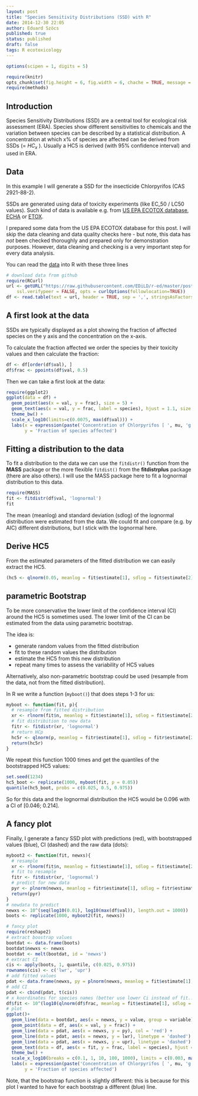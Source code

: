 ```yaml
---
layout: post
title: "Species Sensitivity Distributions (SSD) with R"
date: 2014-12-30 22:05
author: Eduard Szöcs
published: true
status: published
draft: false
tags: R ecotoxicology
---
```


```r
options(scipen = 1, digits = 5)
```
```r
require(knitr)
opts_chunk$set(fig.height = 6, fig.width = 6, chache = TRUE, message = FALSE)
require(methods)
```

## Introduction
Species Sensitivity Distributions (SSD) are a central tool for ecological risk 
assessment (ERA).
Species show different sensitivities to chemicals and the variation between
species can be described by a statistical distribution. 
A concentration at which x% of species are affected can be derived from SSDs 
(= $HC_x$ ). 
Usually a HC5 is derived (with 95% confidence interval) and used in ERA.

## Data
In this example I will generate a SSD for the insecticide Chlorpyrifos
(CAS 2921-88-2).

<!--more-->

SSDs are generated using data of toxicity experiments (like EC_50 / LC50 values).
Such kind of data is available e.g. from
[US EPA ECOTOX database](http://cfpub.epa.gov/ecotox/), 
[ECHA](http://echa.europa.eu/web/guest/information-on-chemicals/registered-substances) or 
[ETOX](http://webetox.uba.de/webETOX/index.do).

I prepared some data from the US EPA ECOTOX database for this post. 
I will skip the data cleaning and data quality checks here - but note, this data has *not*
been checked thoroughly and prepared only for demonstration purposes.
However, data cleaning and checking is a very important step for every data analysis.

You can read the [data](https://github.com/EDiLD/r-ed/blob/master/post_ssd/ssd_data.csv) into R with these three lines
```r
# download data from github
require(RCurl)
url <- getURL("https://raw.githubusercontent.com/EDiLD/r-ed/master/post_ssd/ssd_data.csv",
    ssl.verifypeer = FALSE, opts = curlOptions(followlocation=TRUE))
df <- read.table(text = url, header = TRUE, sep = ',', stringsAsFactors = FALSE)
```


## A first look at the data

SSDs are typically displayed as a plot showing the fraction of affected species 
on the y axis and the concentration on the x-axis.

To calculate the fraction affected we order the species by their toxicity values and then calculate the fraction:
```r
df <- df[order(df$val), ]
df$frac <- ppoints(df$val, 0.5)
```

Then we can take a first look at the data:
```r
require(ggplot2)
ggplot(data = df) +
  geom_point(aes(x = val, y = frac), size = 5) +
  geom_text(aes(x = val, y = frac, label = species), hjust = 1.1, size = 4) +
  theme_bw() +
  scale_x_log10(limits=c(0.0075, max(df$val))) +
  labs(x = expression(paste('Concentration of Chlorpyrifos [ ', mu, 'g ', L^-1, ' ]')), 
       y = 'Fraction of species affected')
```


## Fitting a distribution to the data
To fit a distribution to the data we can use the `fitdistr()` function from the **MASS** package or
the more flexible `fitdist()` from the **fitdistrplus** package (there are also others). 
I will use the MASS package here to fit a lognormal distribution to this data.

```r
require(MASS)
fit <- fitdistr(df$val, 'lognormal')
fit
```

The mean (meanlog) and standard deviation (sdlog) of the lognormal distribution were estimated from the data.
We could fit and compare (e.g. by AIC) different distributions, 
but I stick with the lognormal here.



## Derive HC5
From the estimated parameters of the fitted distribution we can easily extract the HC5.
```r
(hc5 <- qlnorm(0.05, meanlog = fit$estimate[1], sdlog = fit$estimate[2]))
```


## parametric Bootstrap 
To be more conservative the lower limit of the confidence interval (CI) around the HC5 is sometimes used.
The lower limit of the CI can be estimated from the data using parametric bootstrap.

The idea is:

* generate random values from the fitted distribution
* fit to these random values the distribution
* estimate the HC5 from this new distribution
* repeat many times to assess the variability of HC5 values

Alternatively, also non-parametric bootstrap could be used (resample from the data, not from the fitted distribution).

In R we write a function (`myboot()`) that does steps 1-3 for us:
```r
myboot <- function(fit, p){
  # resample from fitted distribution
  xr <- rlnorm(fit$n, meanlog = fit$estimate[1], sdlog = fit$estimate[2])
  # fit distribition to new data
  fitr <- fitdistr(xr, 'lognormal')
  # return HCp
  hc5r <- qlnorm(p, meanlog = fitr$estimate[1], sdlog = fitr$estimate[2])
  return(hc5r)
}
```

We repeat this function 1000 times and get the quantiles of the bootstrapped HC5 values:
```r
set.seed(1234)
hc5_boot <- replicate(1000, myboot(fit, p = 0.05))
quantile(hc5_boot, probs = c(0.025, 0.5, 0.975))
```

So for this data and the lognormal distribution the HC5 would be 0.096 with a CI of [0.046; 0.214].


## A fancy plot
Finally, I generate a fancy SSD plot with predictions (red), with bootstrapped values (blue), CI (dashed) and the raw data (dots):

```r
myboot2 <- function(fit, newxs){
  # resample
  xr <- rlnorm(fit$n, meanlog = fit$estimate[1], sdlog = fit$estimate[2])
  # fit to resample
  fitr <- fitdistr(xr, 'lognormal')
  # predict for new data
  pyr <- plnorm(newxs, meanlog = fitr$estimate[1], sdlog = fitr$estimate[2])
  return(pyr)
}
# newdata to predict
newxs <- 10^(seq(log10(0.01), log10(max(df$val)), length.out = 1000))
boots <- replicate(1000, myboot2(fit, newxs))

# fancy plot
require(reshape2)
# extract boostrap values
bootdat <- data.frame(boots)
bootdat$newxs <- newxs
bootdat <- melt(bootdat, id = 'newxs')
# extract CI
cis <- apply(boots, 1, quantile, c(0.025, 0.975))
rownames(cis) <- c('lwr', 'upr')
# add fitted values
pdat <- data.frame(newxs, py = plnorm(newxs, meanlog = fit$estimate[1], sdlog = fit$estimate[2]))
# add CI
pdat <- cbind(pdat, t(cis))
# x koordinates for species names (better use lower Ci instead of fit...)
df$fit <- 10^(log10(qlnorm(df$frac, meanlog = fit$estimate[1], sdlog = fit$estimate[2])) -0.4)
# plot
ggplot()+
  geom_line(data = bootdat, aes(x = newxs, y = value, group = variable), col = 'steelblue', alpha = 0.05) + 
  geom_point(data = df, aes(x = val, y = frac)) +
  geom_line(data = pdat, aes(x = newxs, y = py), col = 'red') +   
  geom_line(data = pdat, aes(x = newxs, y = lwr), linetype = 'dashed') + 
  geom_line(data = pdat, aes(x = newxs, y = upr), linetype = 'dashed') + 
  geom_text(data = df, aes(x = fit, y = frac, label = species), hjust = 1, size = 4) +
  theme_bw() +
  scale_x_log10(breaks = c(0.1, 1, 10, 100, 1000), limits = c(0.003, max(df$val))) +
  labs(x = expression(paste('Concentration of Chlorpyrifos [ ', mu, 'g ', L^-1, ' ]')), 
       y = 'Fraction of species affected')
```

Note, that the bootstrap function is slightly different: this is because for this plot I wanted to have for each bootstrap a different (blue) line. 


